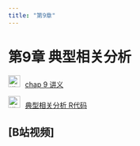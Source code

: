 ```yaml
---
title: "第9章"
---
```


# 第9章 典型相关分析

<img src="img/teacher.png" alt="讲义" style="width: 24px; height: 24px;margin-right: 10px">[chap 9 讲义](https://lizongzhang.github.io/mvs/chap9.html)

<img src="img/code.png" alt="讲义" style="width: 24px; height: 24px;margin-right: 10px">[典型相关分析 R代码](https://lizongzhang.github.io/mvs/9CCA.html)
        
## [B站视频]<To be update>

  

